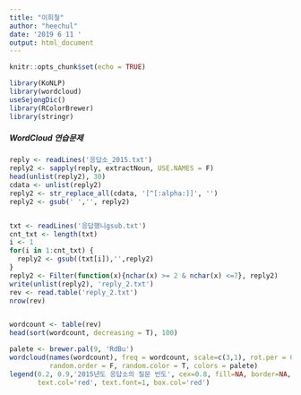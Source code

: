 ```yaml
---
title: "이희철"
author: "heechul"
date: '2019 6 11 '
output: html_document
---
```


```r
knitr::opts_chunk$set(echo = TRUE)
```

```r
library(KoNLP)
library(wordcloud)
useSejongDic()
library(RColorBrewer)
library(stringr)
```

##### WordCloud 연습문제

```r

reply <- readLines('응답소_2015.txt')
reply2 <- sapply(reply, extractNoun, USE.NAMES = F)
head(unlist(reply2), 30)
cdata <- unlist(reply2)
reply2 <- str_replace_all(cdata, '[^[:alpha:]]', '')
reply2 <- gsub(' ','', reply2)


txt <- readLines('응답했니gsub.txt')
cnt_txt <- length(txt)
i <- 1
for(i in 1:cnt_txt) {
  reply2 <- gsub((txt[i]),'',reply2)
}
reply2 <- Filter(function(x){nchar(x) >= 2 & nchar(x) <=7}, reply2)
write(unlist(reply2), 'reply_2.txt')
rev <- read.table('reply_2.txt')
nrow(rev)


wordcount <- table(rev)
head(sort(wordcount, decreasing = T), 100)

palete <- brewer.pal(9, 'RdBu')
wordcloud(names(wordcount), freq = wordcount, scale=c(3,1), rot.per = 0.1, min.freq = 100,
          random.order = F, random.color = T, colors = palete)
legend(0.2, 0.9,'2015년도 응답소의 질문 빈도', cex=0.8, fill=NA, border=NA, bg='white', 
       text.col='red', text.font=1, box.col='red')
```